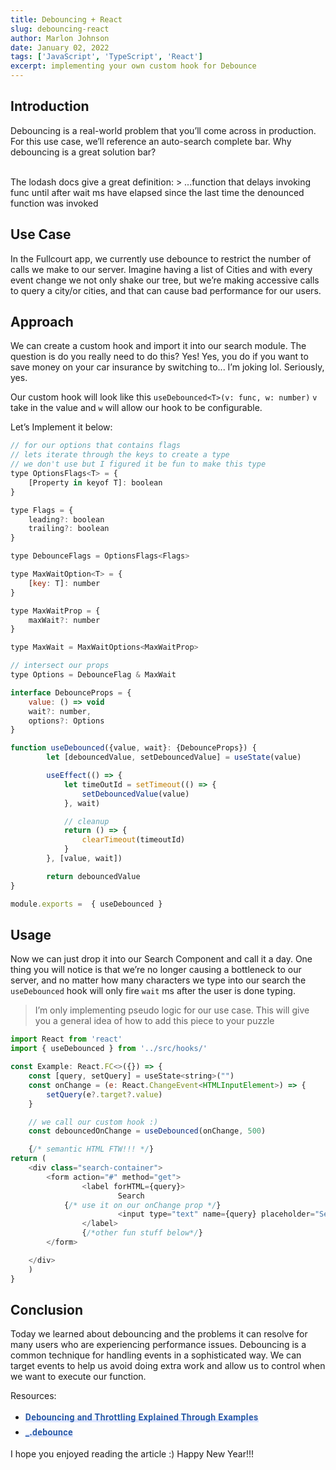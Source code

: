 ```yaml
---
title: Debouncing + React
slug: debouncing-react
author: Marlon Johnson
date: January 02, 2022
tags: ['JavaScript', 'TypeScript', 'React']
excerpt: implementing your own custom hook for Debounce
---
```


## Introduction

Debouncing is a real-world problem that you’ll come across in production.
For this use case, we’ll reference an auto-search complete bar. Why debouncing is a great solution bar?

<br />
The lodash docs give a great definition: > ...function that delays invoking func
until after wait ms have elapsed since the last time the denounced function was invoked

## Use Case

In the Fullcourt app, we currently use debounce to restrict the number of calls we make to our server. Imagine having a list of Cities and with every event change we not only shake our tree, but we’re making accessive calls to query a city/or cities, and that can cause bad performance for our users.

## Approach

We can create a custom hook and import it into our search module. The question is do you really need to do this? Yes! Yes, you do if you want to save money on your car insurance by switching to... I’m joking lol. Seriously, yes.

Our custom hook will look like this `useDebounced<T>(v: func, w: number)` `v` take in the value and `w` will allow our hook to be configurable.

Let’s Implement it below:

```js
// for our options that contains flags
// lets iterate through the keys to create a type
// we don't use but I figured it be fun to make this type
type OptionsFlags<T> = {
	[Property in keyof T]: boolean
}

type Flags = {
	leading?: boolean
	trailing?: boolean
}

type DebounceFlags = OptionsFlags<Flags>

type MaxWaitOption<T> = {
	[key: T]: number
}

type MaxWaitProp = {
	maxWait?: number
}

type MaxWait = MaxWaitOptions<MaxWaitProp>

// intersect our props
type Options = DebounceFlag & MaxWait

interface DebounceProps = {
	value: () => void
	wait?: number,
	options?: Options
}

function useDebounced({value, wait}: {DebounceProps}) {
		let [debouncedValue, setDebouncedValue] = useState(value)

		useEffect(() => {
			let timeOutId = setTimeout(() => {
				setDebouncedValue(value)
			}, wait)

			// cleanup
			return () => {
				clearTimeout(timeoutId)
			}
		}, [value, wait])

		return debouncedValue
}

module.exports =  { useDebounced }

```

## Usage

Now we can just drop it into our Search Component and call it a day. One thing you will notice is that we’re no longer causing a bottleneck to our server, and no matter how many characters we type into our search the `useDebounced` hook will only fire `wait` ms after the user is done typing.

> I’m only implementing pseudo logic for our use case. This will give you a general idea of how to add this piece to your puzzle

```js {11,20}
import React from 'react'
import { useDebounced } from '../src/hooks/'

const Example: React.FC<>({}) => {
	const [query, setQuery] = useState<string>("")
	const onChange = (e: React.ChangeEvent<HTMLInputElement>) => {
		setQuery(e?.target?.value)
	}

	// we call our custom hook :)
	const debouncedOnChange = useDebounced(onChange, 500)

	{/* semantic HTML FTW!!! */}
return (
	<div class="search-container">
		<form action="#" method="get">
				<label forHTML={query}>
						Search
            {/* use it on our onChange prop */}
						<input type="text" name={query} placeholder="Search for a City..." onChange={debouncedOnChange}/>
				</label>
				{/*other fun stuff below*/}
		</form>

	</div>
	)
}
```

## Conclusion

Today we learned about debouncing and the problems it can resolve for many users who are experiencing performance issues. Debouncing is a common technique for handling events in a sophisticated way. We can target events to help us avoid doing extra work and allow us to control when we want to execute our function.

Resources:

<ul>

<li>
  <a
    href="https://css-tricks.com/debouncing-throttling-explained-examples/"
    style="background-image: linear-gradient(transparent 70%,#dbe4ff 0);
box-sizing: border-box;
color: #2a5aa7;
cursor: pointer;
font-family: Roboto,sans-serif;
font-weight: 700;
letter-spacing: .4px;
line-height: 24px;
text-decoration: none;width:max-content;a:hover
{color: #222;}"
    target="_blank"
    rel="noopener noreferrer"
  >
    Debouncing and Throttling Explained Through Examples
  </a>
</li>

<li>
  <a
    href="https://lodash.com/docs/4.17.15#debounce"
    style="background-image: linear-gradient(transparent 70%,#dbe4ff 0);
box-sizing: border-box;
color: #2a5aa7;
cursor: pointer;
font-family: Roboto,sans-serif;
font-weight: 700;
letter-spacing: .4px;
line-height: 24px;
text-decoration: none;width:max-content;a:hover
{color: #222;}"
    target="_blank"
    rel="noopener noreferrer"
  >
    _.debounce
  </a>
</li>

</ul>

I hope you enjoyed reading the article :) Happy New Year!!!

